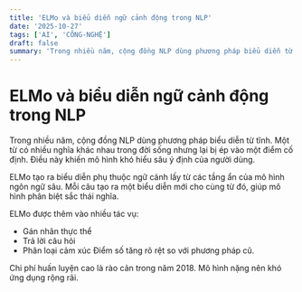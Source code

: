 ```yaml
---
title: 'ELMo và biểu diễn ngữ cảnh động trong NLP'
date: '2025-10-27'
tags: ['AI', 'CÔNG-NGHỆ']
draft: false
summary: 'Trong nhiều năm, cộng đồng NLP dùng phương pháp biểu diễn từ tĩnh.'
---
```


# ELMo và biểu diễn ngữ cảnh động trong NLP

Trong nhiều năm, cộng đồng NLP dùng phương pháp biểu diễn từ tĩnh.
Một từ có nhiều nghĩa khác nhau trong đời sống nhưng lại bị ép vào một điểm cố định.
Điều này khiến mô hình khó hiểu sâu ý định của người dùng.

ELMo tạo ra biểu diễn phụ thuộc ngữ cảnh lấy từ các tầng ẩn của mô hình ngôn ngữ sâu.
Mỗi câu tạo ra một biểu diễn mới cho cùng từ đó, giúp mô hình phân biệt sắc thái nghĩa.

ELMo được thêm vào nhiều tác vụ:
- Gán nhãn thực thể
- Trả lời câu hỏi
- Phân loại cảm xúc
Điểm số tăng rõ rệt so với phương pháp cũ.

Chi phí huấn luyện cao là rào cản trong năm 2018.
Mô hình nặng nên khó ứng dụng rộng rãi.